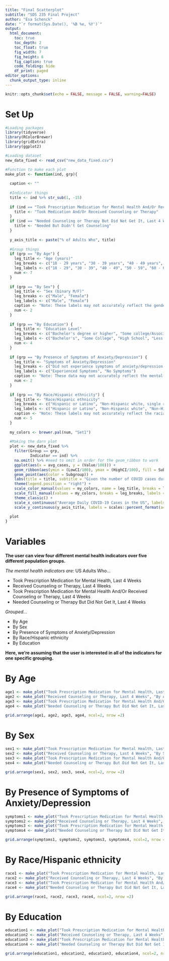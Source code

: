 ```yaml
---
title: "Final Scatterplot"
subtitle: "SDS 235 Final Project"
author: "Esa Schenck"
date: "`r format(Sys.Date(), '%B %e, %Y')`"
output: 
  html_document:
    toc: true
    toc_depth: 2
    toc_float: true
    fig_width: 7
    fig_height: 6
    fig_caption: true
    code_folding: hide
    df_print: paged
editor_options: 
  chunk_output_type: inline
---
```



```r
knitr::opts_chunk$set(echo = FALSE, message = FALSE, warning=FALSE)
```

# Set Up

```r
#Loading packages
library(tidyverse)
library(RColorBrewer)
library(gridExtra)
library(ggplot2)
```

```r
#Loading dataset
new_data_fixed <- read_csv("new_data_fixed.csv")
```


```r
#Function to make each plot
make_plot <- function(ind, grp){
  
  caption <- ""
  
  #Indicator things
  title <- ind %>% str_sub(1, -15)
  
  if (ind == "Took Prescription Medication for Mental Health And/Or Received Counseling or Therapy, Last 4 Weeks") {
    title <- "Took Medication And/Or Received Counseling or Therapy"
  }
  if (ind == "Needed Counseling or Therapy But Did Not Get It, Last 4 Weeks") {
    title <- "Needed But Didn't Get Counseling"
  }
  
  y_axis_title <- paste("% of Adults Who", title)
  
  #Group things
  if (grp == "By Age") {
    leg_title <- "Age (years)"
    leg_breaks <- c("18 - 29 years", "30 - 39 years", "40 - 49 years", "50 - 59 years", "60 - 69 years", "70 - 79 years", "80 years and above")
    leg_labels <- c("18 - 29", "30 - 39", "40 - 49", "50 - 59", "60 - 69", "70 - 79", "80 +")
    num <- 7
  }
  
  if (grp == "By Sex") {
    leg_title <- "Sex (binary M/F)"
    leg_breaks <- c("Male", "Female")
    leg_labels <- c("Male", "Female")
    caption <- "Note: These labels may not accurately reflect the gender identities of all survey participants"
    num <- 2
  }
  
  if (grp == "By Education") {
    leg_title <- "Education Level"
    leg_breaks <- c("Bachelor's degree or higher", "Some college/Associate's degree", "High school diploma or GED", "Less than a high school diploma")
    leg_labels <- c("Bachelor's", "Some College", "High School", "Less than HS")
    num <- 4
  }
  
  if (grp == "By Presence of Symptoms of Anxiety/Depression") {
    leg_title <- "Symptoms of Anxiety/Depression"
    leg_breaks <- c("Did not experience symptoms of anxiety/depression in the past 4 weeks", "Experienced symptoms of anxiety/depression in past 4 weeks")
    leg_labels <- c("Experienced Symptoms", "No Symptoms")
    caption <- "Note: These data may not accurately reflect the mental health of all survey participants"
    num <- 2
  }
  
  if (grp == "By Race/Hispanic ethnicity") {
    leg_title <- "Race/Hispanic ethnicity"
    leg_breaks <- c("Hispanic or Latino", "Non-Hispanic white, single race", "Non-Hispanic black, single race", "Non-Hispanic Asian, single race", "Non-Hispanic, other races and multiple races")
    leg_labels <- c("Hispanic or Latino", "Non-Hispanic white", "Non-Hispanic black", "Non-Hispanic Asian", "Non-Hispanic, other")
    caption <- "Note: These labels may not accurately reflect the racial/ethnic background of all survey participants"
    num <- 5
  }
  
  my_colors <- brewer.pal(num, "Set1")
  
  #Making the darn plot
  plot <- new_data_fixed %>% 
    filter(Group == grp,
           Indicator == ind) %>% 
    na.omit() %>% #need to omit in order for the geom_ribbon to work
    ggplot(aes(x = avg_cases, y = (Value/100))) +
    geom_ribbon(aes(ymin = (LowCI/100), ymax = (HighCI/100), fill = Subgroup), alpha = .1, show.legend = FALSE) +
    geom_point(aes(color = Subgroup)) +
    labs(title = title, subtitle = "Given the number of COVID cases during the time period", caption = caption) +
    theme(legend.position = "right") +
    scale_color_manual(values = my_colors, name = leg_title, breaks = leg_breaks, labels = leg_labels) +
    scale_fill_manual(values = my_colors, breaks = leg_breaks, labels = leg_labels) +
    theme_classic() +
    scale_x_continuous("Average Daily COVID-19 Cases in the US", labels = scales::comma_format()) +
    scale_y_continuous(y_axis_title, labels = scales::percent_format(accuracy = 5L)) 
  
  plot
}
```




# Variables

**The user can view four different mental health indicators over five different population groups.**

*The mental health indicators are:* US Adults Who...

 - Took Prescription Medication for Mental Health, Last 4 Weeks
 - Received Counseling or Therapy, Last 4 Weeks
 - Took Prescription Medication for Mental Health And/Or Received Counseling or Therapy, Last 4 Weeks
 - Needed Counseling or Therapy But Did Not Get It, Last 4 Weeks

*Grouped...*

 - By Age
 - By Sex
 - By Presence of Symptoms of Anxiety/Depression
 - By Race/Hispanic ethnicity
 - By Education

**Here, we're assuming that the user is interested in all of the indicators for one specific grouping.**

# By Age

```r
age1 <- make_plot("Took Prescription Medication for Mental Health, Last 4 Weeks", "By Age")
age2 <- make_plot("Received Counseling or Therapy, Last 4 Weeks", "By Age")
age3 <- make_plot("Took Prescription Medication for Mental Health And/Or Received Counseling or Therapy, Last 4 Weeks", "By Age")
age4 <- make_plot("Needed Counseling or Therapy But Did Not Get It, Last 4 Weeks", "By Age")

grid.arrange(age1, age2, age3, age4, ncol=2, nrow =2)
```

# By Sex

```r
sex1 <- make_plot("Took Prescription Medication for Mental Health, Last 4 Weeks", "By Sex")
sex2 <- make_plot("Received Counseling or Therapy, Last 4 Weeks", "By Sex")
sex3 <- make_plot("Took Prescription Medication for Mental Health And/Or Received Counseling or Therapy, Last 4 Weeks", "By Sex")
sex4 <- make_plot("Needed Counseling or Therapy But Did Not Get It, Last 4 Weeks", "By Sex")
```
```r
grid.arrange(sex1, sex2, sex3, sex4, ncol=2, nrow =2)
```

# By Presence of Symptoms of Anxiety/Depression
 
```r
symptoms1 <- make_plot("Took Prescription Medication for Mental Health, Last 4 Weeks", "By Presence of Symptoms of Anxiety/Depression")
symptoms2 <- make_plot("Received Counseling or Therapy, Last 4 Weeks", "By Presence of Symptoms of Anxiety/Depression")
symptoms3 <- make_plot("Took Prescription Medication for Mental Health And/Or Received Counseling or Therapy, Last 4 Weeks", "By Presence of Symptoms of Anxiety/Depression")
symptoms4 <- make_plot("Needed Counseling or Therapy But Did Not Get It, Last 4 Weeks", "By Presence of Symptoms of Anxiety/Depression")
```
```r
grid.arrange(symptoms1, symptoms2, symptoms3, symptoms4, ncol=2, nrow =2)
```

# By Race/Hispanic ethnicity

```r
race1 <- make_plot("Took Prescription Medication for Mental Health, Last 4 Weeks", "By Race/Hispanic ethnicity")
race2 <- make_plot("Received Counseling or Therapy, Last 4 Weeks", "By Race/Hispanic ethnicity")
race3 <- make_plot("Took Prescription Medication for Mental Health And/Or Received Counseling or Therapy, Last 4 Weeks", "By Race/Hispanic ethnicity")
race4 <- make_plot("Needed Counseling or Therapy But Did Not Get It, Last 4 Weeks", "By Race/Hispanic ethnicity")
```
```r
grid.arrange(race1, race2, race3, race4, ncol=2, nrow =2)
```

# By Education

```r
education1 <- make_plot("Took Prescription Medication for Mental Health, Last 4 Weeks", "By Education")
education2 <- make_plot("Received Counseling or Therapy, Last 4 Weeks", "By Education")
education3 <- make_plot("Took Prescription Medication for Mental Health And/Or Received Counseling or Therapy, Last 4 Weeks", "By Education")
education4 <- make_plot("Needed Counseling or Therapy But Did Not Get It, Last 4 Weeks", "By Education")
```
```r
grid.arrange(education1, education2, education3, education4, ncol=2, nrow =2)
```

